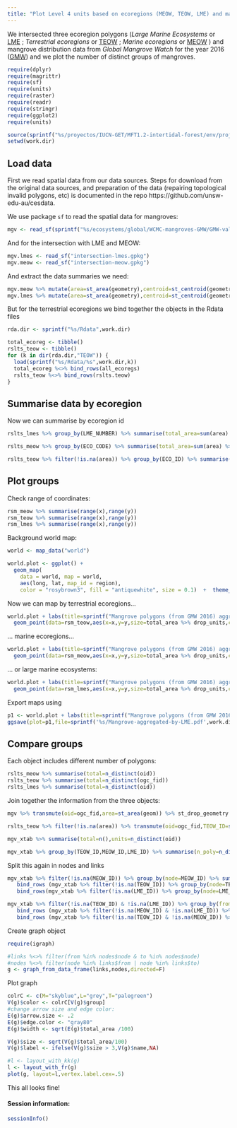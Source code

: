 ```yaml
---
title: "Plot Level 4 units based on ecoregions (MEOW, TEOW, LME) and mangrove (GMW) data"
---
```


We intersected three ecoregion polygons (_Large Marine Ecosystems_ or [LME](https://doi.org/10.7488/ds/1902) ; _Terrestrial ecoregions_ or [TEOW](https://ecoregions2017.appspot.com) ; _Marine ecoregions_ or [MEOW](https://www.worldwildlife.org/publications/marine-ecoregions-of-the-world-a-bioregionalization-of-coastal-and-shelf-areas) ) and mangrove distribution data from _Global Mangrove Watch_ for the year 2016 ([GMW](http://data.unep-wcmc.org/datasets/45)) and we plot the number of distinct groups of mangroves.


```r
require(dplyr)
require(magrittr)
require(sf)
require(units)
require(raster)
require(readr)
require(stringr)
require(ggplot2)
require(units)

source(sprintf("%s/proyectos/IUCN-GET/MFT1.2-intertidal-forest/env/project-env.R",Sys.getenv("HOME")))
setwd(work.dir)
```

## Load data

First we read spatial data from our data sources. Steps for download from the original data sources, and preparation of the data (repairing topological invalid polygons, etc) is documented in the repo https://github.com/unsw-edu-au/cesdata.

We use package `sf` to read the spatial data for mangroves:

```r
mgv <- read_sf(sprintf("%s/ecosystems/global/WCMC-mangroves-GMW/GMW-valid-output/GMW_2016_valid.gpkg",gis.data))
```

And for the intersection with LME and MEOW:

```r
mgv.lmes <- read_sf("intersection-lmes.gpkg")
mgv.meow <- read_sf("intersection-meow.gpkg")
```

And extract the data summaries we need:

```r
mgv.meow %>% mutate(area=st_area(geometry),centroid=st_centroid(geometry)) %>% st_drop_geometry  %>% transmute(oid,ECO_CODE,area,lon=st_coordinates(centroid)[,1],lat=st_coordinates(centroid)[,2]) -> rslts_meow
mgv.lmes %>% mutate(area=st_area(geometry),centroid=st_centroid(geometry)) %>% st_drop_geometry  %>% transmute(oid,LME_NUMBER,area,lon=st_coordinates(centroid)[,1],lat=st_coordinates(centroid)[,2]) -> rslts_lmes
```


But for the terrestrial ecoregions we bind together the objects in the Rdata files

```r
rda.dir <- sprintf("%s/Rdata",work.dir)

total_ecoreg <- tibble()
rslts_teow <- tibble()
for (k in dir(rda.dir,"TEOW")) {
  load(sprintf("%s/Rdata/%s",work.dir,k))
  total_ecoreg %<>% bind_rows(all_ecoregs)
  rslts_teow %<>% bind_rows(rslts.teow)
}
```

## Summarise data by ecoregion

Now we can summarise by ecoregion id
```r

rslts_lmes %>% group_by(LME_NUMBER) %>% summarise(total_area=sum(area) %>% set_units("km²"), n_polygons=n_distinct(oid), x=weighted.mean(lon,weight=area), y=weighted.mean(lat,weight=area)) -> rsm_lmes

rslts_meow %>% group_by(ECO_CODE) %>% summarise(total_area=sum(area) %>% set_units("km²"), n_polygons=n_distinct(oid), x=weighted.mean(lon,weight=area), y=weighted.mean(lat,weight=area)) -> rsm_meow

rslts_teow %>% filter(!is.na(area)) %>% group_by(ECO_ID) %>% summarise(total_area=sum(area) %>% set_units("km²"), n_polygons=n_distinct(ogc_fid), x=weighted.mean(lon,weight=area),y=weighted.mean(lat,weight=area)) -> rsm_teow

```

## Plot groups

Check range of coordinates:

```r
rsm_meow %>% summarise(range(x),range(y))
rsm_teow %>% summarise(range(x),range(y))
rsm_lmes %>% summarise(range(x),range(y))
```

Background world map:

```r

world <- map_data("world")

world.plot <- ggplot() +
  geom_map(
    data = world, map = world,
    aes(long, lat, map_id = region),
    color = "rosybrown3", fill = "antiquewhite", size = 0.1)  +  theme_void() + coord_fixed(xlim = c(-180, 180), ylim = c(-40, 40))

```

Now we can map by terrestrial ecoregions...

```r
world.plot + labs(title=sprintf("Mangrove polygons (from GMW 2016) aggregated by Terrestrial Ecoregions: %s distinct units", nrow(rsm_teow)),caption="Circles indicate centroid of group",color = "Nr. of polygons",size="Area [km^2]") +
  geom_point(data=rsm_teow,aes(x=x,y=y,size=total_area %>% drop_units,color=n_polygons))

```


... marine ecoregions...

```r
world.plot + labs(title=sprintf("Mangrove polygons (from GMW 2016) aggregated by Marine Ecoregions: %s distinct units", nrow(rsm_meow)),caption="Circles indicate centroid of group",color = "Nr. of polygons",size="Area [km^2]") +
  geom_point(data=rsm_meow,aes(x=x,y=y,size=total_area %>% drop_units,color=n_polygons))


```

... or large marine ecosystems:

```r

world.plot + labs(title=sprintf("Mangrove polygons (from GMW 2016) aggregated by Large Marine Ecosystems: %s distinct units", nrow(rsm_lmes)),caption="Circles indicate centroid of group",color = "Nr. of polygons",size="Area [km^2]") +
  geom_point(data=rsm_lmes,aes(x=x,y=y,size=total_area %>% drop_units,color=n_polygons))

```

Export maps using

```r
p1 <- world.plot + labs(title=sprintf("Mangrove polygons (from GMW 2016) aggregated by Large Marine Ecosystems: %s distinct units", nrow(rsm_lmes)),caption="Circles indicate centroid of group",color = "Nr. of polygons",size="Area [km^2]") + geom_point(data=rsm_lmes,aes(x=x,y=y,size=total_area %>% drop_units,color=n_polygons))
ggsave(plot=p1,file=sprintf('%s/Mangrove-aggregated-by-LME.pdf',work.dir),device=pdf)

```

## Compare groups

Each object includes different number of polygons:

```r
rslts_meow %>% summarise(total=n_distinct(oid))
rslts_teow %>% summarise(total=n_distinct(ogc_fid))
rslts_lmes %>% summarise(total=n_distinct(oid))
```

Join together the information from the three objects:
```r
mgv %>% transmute(oid=ogc_fid,area=st_area(geom)) %>% st_drop_geometry -> mgv_units

rslts_teow %>% filter(!is.na(area)) %>% transmute(oid=ogc_fid,TEOW_ID=sprintf("T%s",ECO_ID)) %>% full_join( rslts_meow %>% transmute(oid,MEOW_ID=sprintf("M%s",ECO_CODE)) , by="oid") %>% full_join( rslts_lmes %>% transmute(oid,LME_ID=sprintf("L%s",LME_NUMBER)) , by="oid") %>% full_join(mgv_units,by="oid") -> mgv_xtab

mgv_xtab %>% summarise(total=n(),units=n_distinct(oid))

mgv_xtab %>% group_by(TEOW_ID,MEOW_ID,LME_ID) %>% summarise(n_poly=n_distinct(oid),total_area=sum(area) %>% set_units("km^2"))

```

Split this again in nodes and links

```r

mgv_xtab %>% filter(!is.na(MEOW_ID)) %>% group_by(node=MEOW_ID) %>% summarise(n_poly=n_distinct(oid),total_area=sum(area) %>% set_units("km^2")) %>%
   bind_rows (mgv_xtab %>% filter(!is.na(TEOW_ID)) %>% group_by(node=TEOW_ID) %>% summarise(n_poly=n_distinct(oid),total_area=sum(area) %>% set_units("km^2"))) %>%
   bind_rows(mgv_xtab %>% filter(!is.na(LME_ID)) %>% group_by(node=LME_ID) %>% summarise(n_poly=n_distinct(oid),total_area=sum(area) %>% set_units("km^2"))) %>% mutate(group=substr(node,1,1)) -> nodes

mgv_xtab %>% filter(!is.na(TEOW_ID) & !is.na(LME_ID)) %>% group_by(from=TEOW_ID,to=LME_ID) %>% summarise(n_poly=n_distinct(oid),total_area=sum(area) %>% set_units("km^2")) %>%
   bind_rows (mgv_xtab %>% filter(!is.na(MEOW_ID) & !is.na(LME_ID)) %>% group_by(from=MEOW_ID,to=LME_ID) %>% summarise(n_poly=n_distinct(oid),total_area=sum(area) %>% set_units("km^2")))%>%
   bind_rows (mgv_xtab %>% filter(!is.na(TEOW_ID) & !is.na(MEOW_ID)) %>% group_by(from=TEOW_ID,to=MEOW_ID) %>% summarise(n_poly=n_distinct(oid),total_area=sum(area) %>% set_units("km^2"))) -> links

```

Create graph object

```r
require(igraph)

#links %<>% filter(from %in% nodes$node & to %in% nodes$node)
#nodes %<>% filter(node %in% links$from | node %in% links$to)
g <- graph_from_data_frame(links,nodes,directed=F)


```


Plot graph

```r

colrC <- c(M="skyblue",L="grey",T="palegreen")
V(g)$color <- colrC[V(g)$group]
#change arrow size and edge color:
E(g)$arrow.size <- .2
E(g)$edge.color <- "gray80"
E(g)$width <- sqrt(E(g)$total_area /100)

V(g)$size <- sqrt(V(g)$total_area/100)
V(g)$label <- ifelse(V(g)$size > 3,V(g)$name,NA)

#l <- layout_with_kk(g)
l <- layout_with_fr(g)
plot(g, layout=l,vertex.label.cex=.5)
```



This all looks fine!

#### Session information:

```r
sessionInfo()

```
